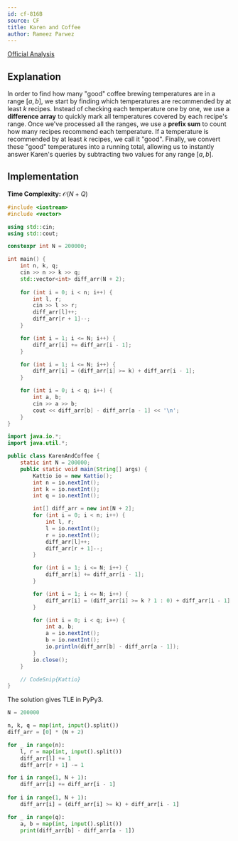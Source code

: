 ```yaml
---
id: cf-816B
source: CF
title: Karen and Coffee
author: Rameez Parwez
---
```


[Official Analysis](https://codeforces.com/blog/entry/52742)

## Explanation

In order to find how many "good" coffee brewing temperatures are in a range $[a, b]$, we start by finding which temperatures are recommended by at least $k$ recipes. Instead of checking each temperature one by one, we use a **difference array** to quickly mark all temperatures covered by each recipe's range. Once we've processed all the ranges, we use a **prefix sum** to count how many recipes recommend each temperature. If a temperature is recommended by at least $k$ recipes, we call it "good". Finally, we convert these "good" temperatures into a running total, allowing us to instantly answer Karen's queries by subtracting two values for any range $[a, b]$.

## Implementation

**Time Complexity:** $\mathcal{O}(N + Q)$

<LanguageSection>
<CPPSection>

```cpp
#include <iostream>
#include <vector>

using std::cin;
using std::cout;

constexpr int N = 200000;

int main() {
    int n, k, q;
    cin >> n >> k >> q;
    std::vector<int> diff_arr(N + 2);
    
    for (int i = 0; i < n; i++) {
        int l, r;
        cin >> l >> r;
        diff_arr[l]++;
        diff_arr[r + 1]--;
    }

    for (int i = 1; i <= N; i++) {
        diff_arr[i] += diff_arr[i - 1];
    }

    for (int i = 1; i <= N; i++) {
        diff_arr[i] = (diff_arr[i] >= k) + diff_arr[i - 1];
    }

    for (int i = 0; i < q; i++) {
        int a, b;
        cin >> a >> b;
        cout << diff_arr[b] - diff_arr[a - 1] << '\n';
    }
}
```

</CPPSection>
<JavaSection>

```java
import java.io.*;
import java.util.*;

public class KarenAndCoffee {
	static int N = 200000;
	public static void main(String[] args) {
		Kattio io = new Kattio();
		int n = io.nextInt();
		int k = io.nextInt();
		int q = io.nextInt();

		int[] diff_arr = new int[N + 2];
		for (int i = 0; i < n; i++) {
			int l, r;
			l = io.nextInt();
			r = io.nextInt();
			diff_arr[l]++;
			diff_arr[r + 1]--;
		}

		for (int i = 1; i <= N; i++) {
			diff_arr[i] += diff_arr[i - 1];
		}

		for (int i = 1; i <= N; i++) {
			diff_arr[i] = (diff_arr[i] >= k ? 1 : 0) + diff_arr[i - 1];
		}

		for (int i = 0; i < q; i++) {
			int a, b;
			a = io.nextInt();
			b = io.nextInt();
			io.println(diff_arr[b] - diff_arr[a - 1]);
		}
		io.close();
	}

	// CodeSnip{Kattio}
}
```

</JavaSection>
<PySection>

<Warning>

The solution gives TLE in PyPy3.

</Warning>

```py
N = 200000

n, k, q = map(int, input().split())
diff_arr = [0] * (N + 2)

for _ in range(n):
	l, r = map(int, input().split())
	diff_arr[l] += 1
	diff_arr[r + 1] -= 1

for i in range(1, N + 1):
	diff_arr[i] += diff_arr[i - 1]
	
for i in range(1, N + 1):
	diff_arr[i] = (diff_arr[i] >= k) + diff_arr[i - 1]

for _ in range(q):
	a, b = map(int, input().split())
	print(diff_arr[b] - diff_arr[a - 1])
```

</PySection>
</LanguageSection>